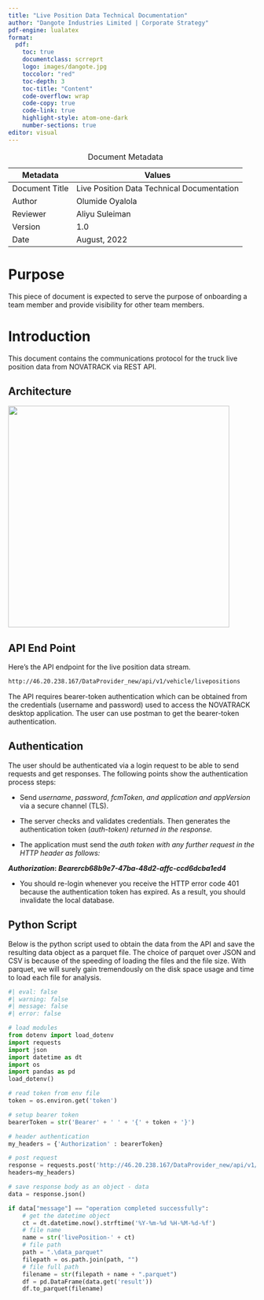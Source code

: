 ---
title: "Live Position Data Technical Documentation"
author: "Dangote Industries Limited | Corporate Strategy"
pdf-engine: lualatex
format: 
  pdf:
    toc: true
    documentclass: scrreprt
    logo: images/dangote.jpg
    toccolor: "red"
    toc-depth: 3
    toc-title: "Content"
    code-overflow: wrap
    code-copy: true
    code-link: true
    highlight-style: atom-one-dark
    number-sections: true
editor: visual
---

| Metadata       | Values                                     |
|----------------|--------------------------------------------|
| Document Title | Live Position Data Technical Documentation |
| Author         | Olumide Oyalola                            |
| Reviewer       | Aliyu Suleiman                             |
| Version        | 1.0                                        |
| Date           | August, 2022                               |

: Document Metadata

\newpage

# Purpose

This piece of document is expected to serve the purpose of onboarding a team member and provide visibility for other team members.

# Introduction

This document contains the communications protocol for the truck live position data from NOVATRACK via REST API.

## Architecture

![](images/data_sourcing.png){width="450"}

## API End Point

Here's the API endpoint for the live position data stream.

```{default}

http://46.20.238.167/DataProvider_new/api/v1/vehicle/livepositions
```

The API requires bearer-token authentication which can be obtained from the credentials (username and password) used to access the NOVATRACK desktop application. The user can use postman to get the bearer-token authentication.

## Authentication

The user should be authenticated via a login request to be able to send requests and get responses. The following points show the authentication process steps:

-   Send *username*, *password*, *fcmToken*, *and* *application* *and* *appVersion* via a secure channel (TLS).

-   The server checks and validates credentials. Then generates the authentication token (*auth*-*token) returned in the response.*

-   The application must send the *auth token with any further request in the HTTP header as follows:*

***Authorization*****: *Bearercb68b9e7-47ba-48d2-affc-ccd6dcba1ed4***

-   You should re-login whenever you receive the HTTP error code 401 because the authentication token has expired. As a result, you should invalidate the local database.

## Python Script

Below is the python script used to obtain the data from the API and save the resulting data object as a parquet file. The choice of parquet over JSON and CSV is because of the speeding of loading the files and the file size. With parquet, we will surely gain tremendously on the disk space usage and time to load each file for analysis.

```{python}
#| eval: false
#| warning: false
#| message: false
#| error: false

# load modules
from dotenv import load_dotenv
import requests
import json
import datetime as dt
import os
import pandas as pd
load_dotenv()

# read token from env file
token = os.environ.get('token')

# setup bearer token
bearerToken = str('Bearer' + ' ' + '{' + token + '}')

# header authentication
my_headers = {'Authorization' : bearerToken}

# post request
response = requests.post('http://46.20.238.167/DataProvider_new/api/v1/vehicle/livepositions',
headers=my_headers)

# save response body as an object - data
data = response.json()

if data["message"] == "operation completed successfully":
    # get the datetime object
    ct = dt.datetime.now().strftime('%Y-%m-%d %H-%M-%d-%f')
    # file name
    name = str('livePosition-' + ct)
    # file path
    path = ".\data_parquet"
    filepath = os.path.join(path, "")
    # file full path
    filename = str(filepath + name + ".parquet")
    df = pd.DataFrame(data.get('result'))
    df.to_parquet(filename)
```
